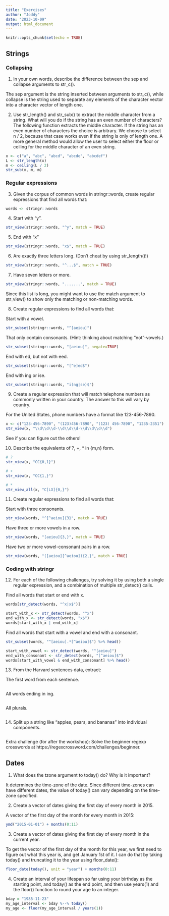 ```yaml
---
title: "Exercises"
author: "Joddy"
date: "2023-10-09"
output: html_document
---
```


```r
knitr::opts_chunk$set(echo = TRUE)
```

## Strings

### Collapsing
1. In your own words, describe the difference between the sep and collapse arguments to str_c().

The sep argument is the string inserted between arguments to str_c(), while collapse is the string used to separate any elements of the character vector into a character vector of length one.

2. Use str_length() and str_sub() to extract the middle character from a string. What will you do if the string has an even number of characters?
The following function extracts the middle character. If the string has an even number of characters the choice is arbitrary. We choose to select n / 2, because that case works even if the string is only of length one. A more general method would allow the user to select either the floor or ceiling for the middle character of an even string.

```r
x <- c("a", "abc", "abcd", "abcde", "abcdef")
L <- str_length(x)
m <- ceiling(L / 2)
str_sub(x, m, m)
```

### Regular expressions
3. Given the corpus of common words in stringr::words, create regular expressions that find all words that:
```r
words <- stringr::words
```


4. Start with “y”.
```r
str_view(stringr::words, "^y", match = TRUE)
```

5. End with “x”
```r
str_view(stringr::words, "x$", match = TRUE)
```

6. Are exactly three letters long. (Don’t cheat by using str_length()!)
```r
str_view(stringr::words, "^...$", match = TRUE)
```

7. Have seven letters or more.
```r
str_view(stringr::words, ".......", match = TRUE)
```

Since this list is long, you might want to use the match argument to str_view() to show only the matching or non-matching words.

8. Create regular expressions to find all words that:

Start with a vowel.
```r
str_subset(stringr::words, "^[aeiou]")
```

That only contain consonants. (Hint: thinking about matching “not”-vowels.)
```r
str_subset(stringr::words, "[aeiou]", negate=TRUE)
```

End with ed, but not with eed.
```r
str_subset(stringr::words, "[^e]ed$")
```

End with ing or ise.
```r
str_subset(stringr::words, "i(ng|se)$")
```

9. Create a regular expression that will match telephone numbers as commonly written in your country.
The answer to this will vary by country.

For the United States, phone numbers have a format like 123-456-7890.

```r
x <- c("123-456-7890", "(123)456-7890", "(123) 456-7890", "1235-2351")
str_view(x, "\\d\\d\\d-\\d\\d\\d-\\d\\d\\d\\d")
```

See if you can figure out the others!

10. Describe the equivalents of ?, +, * in {m,n} form.
```r
# ?
str_view(x, "CC{0,1}")

# +
str_view(x, "CC{1,}")

# *
str_view_all(x, "C[LX]{0,}")
```

11. Create regular expressions to find all words that:

Start with three consonants.
```r
str_view(words, "^[^aeiou]{3}", match = TRUE)
```

Have three or more vowels in a row.
```r
str_view(words, "[aeiou]{3,}", match = TRUE)
```

Have two or more vowel-consonant pairs in a row.
```r
str_view(words, "([aeiou][^aeiou]){2,}", match = TRUE)
```

### Coding with stringr
12. For each of the following challenges, try solving it by using both a single regular expression, and a combination of multiple str_detect() calls.

Find all words that start or end with x.
```r
words[str_detect(words, "^x|x$")]

start_with_x <- str_detect(words, "^x")
end_with_x <- str_detect(words, "x$")
words[start_with_x | end_with_x]
```

Find all words that start with a vowel and end with a consonant.
```r
str_subset(words, "^[aeiou].*[^aeiou]$") %>% head()

start_with_vowel <- str_detect(words, "^[aeiou]")
end_with_consonant <- str_detect(words, "[^aeiou]$")
words[start_with_vowel & end_with_consonant] %>% head()
```

13. From the Harvard sentences data, extract:

The first word from each sentence.
```r

```

All words ending in ing.
```r

```

All plurals.
```r

```

14. Split up a string like "apples, pears, and bananas" into individual components.
```r

```

Extra challenge (for after the workshop): Solve the beginner regexp crosswords at https://regexcrossword.com/challenges/beginner.

## Dates

1. What does the tzone argument to today() do? Why is it important?

It determines the time-zone of the date. Since different time-zones can have different dates, the value of today() can vary depending on the time-zone specified.

2. Create a vector of dates giving the first day of every month in 2015. 

A vector of the first day of the month for every month in 2015:
```r
ymd("2015-01-01") + months(0:11)
```

3. Create a vector of dates giving the first day of every month in the current year.

To get the vector of the first day of the month for this year, we first need to figure out what this year is, and get January 1st of it. I can do that by taking today() and truncating it to the year using floor_date():
```r
floor_date(today(), unit = "year") + months(0:11)
```

4. Create an interval of your lifespan so far using your birthday as the starting point, and today() as the end point, and then use years(1) and the floor() function to round your age to an integer.

```r
bday = "1985-11-23"
my_age_interval <- bday %--% today()
my_age <- floor(my_age_interval / years(1))
```


